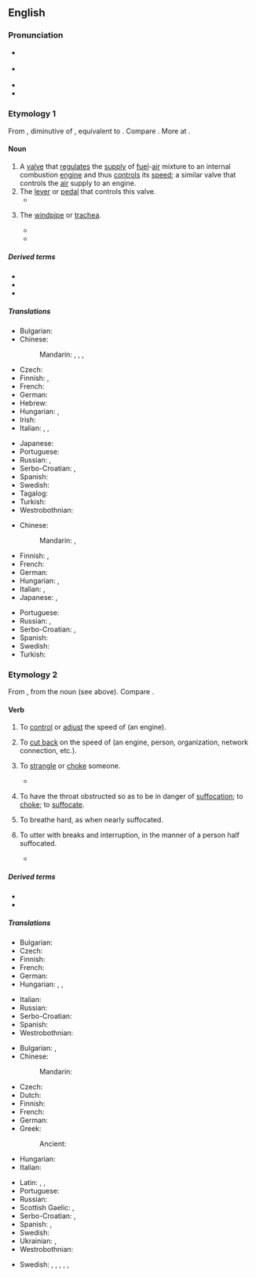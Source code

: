 ==English==
{{wikipedia|throttle (disambiguation)|throttle}}

===Pronunciation===
* {{a|RP}} {{IPA|en|/ˈθɹɒtl̩/}}
* {{a|GA}} {{IPA|en|/ˈθɹɑtl̩/}}
* {{audio|en|LL-Q1860 (eng)-Vealhurl-throttle.wav|Audio (UK)}}
* {{rhymes|en|ɒtəl|s=2}}

===Etymology 1===
From {{inh|en|enm||*throtel}}, diminutive of {{m|enm|throte||throat}}, equivalent to {{suffix|en|throat|le|nocat=1}}. Compare {{cog|de|Drossel||throttle}}. More at {{m|en|throat}}.

====Noun====
{{en-noun}}

# A [[valve]] that [[regulate]]s the [[supply]] of [[fuel]]-[[air]] mixture to an internal combustion [[engine]] and thus [[control]]s its [[speed]]; a similar valve that controls the [[air]] supply to an engine.
# The [[lever]] or [[pedal]] that controls this valve.
#* {{quote-journal|en|year=1961|month=July|author=J. Geoffrey Todd|title=Impressions of railroading in the United States: Part Two|journal=Trains Illustrated|page=425|text=To my unpractised eye, the undulations in the track were quite imperceptible, but the engineer's hand on the '''throttle''' was never still.}}
#: {{syn|en|accelerator|gas pedal|gas}}
# {{lb|en|anatomy|archaic}} The [[windpipe]] or [[trachea]].
#* {{RQ:Scott Poetical Works|volume=X|poem=Search after Happiness|stanza=XIX|pages=235–236|pageref=236|passage=Then up got Peg, and round the house gan scuttle, / In search of goods her customer to nail, / Until the Sultaun strain'd his princely '''throttle''', / And hollow'd,—"Ma'am, that is not what I ail.["]}}
#* {{quote-book|en|year=1915|chapter=XXXVII|chapterurl={{fullurl:s:en:Doctor Syn/Chapter 37}}|title=Doctor Syn|author=Russell Thorndike|authorlink=Russell Thorndike|passage=From the cabin came that horrible song: "Here's to the feet wot have walked the plank. ⁠Yo ho! for the dead man's '''throttle'''."}}

=====Derived terms=====
* {{l|en|autothrottle}}
* {{l|en|throttle chop}}
* {{l|en|throttle steering}}

=====Translations=====
{{trans-top|valve}}
* Bulgarian: {{t+|bg|клапан|m}}
* Chinese:
*: Mandarin: {{t+|cmn|風門}}, {{t+|cmn|风门|tr=fēngmén}}, {{t+|cmn|節流閥}}, {{t+|cmn|节流阀|tr=jiéliúfá}}
* Czech: {{t+|cs|ventil|m}}
* Finnish: {{t+|fi|kuristusläppä}}, {{t|fi|kaasuläppä}}
* French: {{t+|fr|accélérateur|m}}
* German: {{t+|de|Drossel|f}} {{qualifier|technical}}
* Hebrew: {{t+|he|מַשְׁנֵק|m}}
* Hungarian: {{t+|hu|szelep}}, {{t|hu|fojtószelep}}
* Irish: {{t|ga|scóig|f}}
* Italian: {{t+|it|acceleratore|m}}, {{t+|it|farfalla|f}}, {{t|it|valvola a farfalla|f}}
{{trans-mid}}
* Japanese: {{t|ja|スロットル|tr=surottoru}}
* Portuguese: {{t|pt|[[válvula]] [[reguladora]]|f}}
* Russian: {{t+|ru|дро́ссель|m}}, {{t-check|ru|[[дроссельный|дро́ссельная]] [[засло́нка]]|f}} {{attention|ru|2=was "[[дроссельный|дроссельная]] [[заслонка]]" - assumed sum-of-parts; if an idiom, remove the wikilinks to the individual words. see [[User:Kephir/gadgets/xte#Translation_fixing]]}}
* Serbo-Croatian: {{t|sh|вентил|m}}, {{t+|sh|ventil|m}}
* Spanish: {{t+|es|acelerador|m}}
* Swedish: {{t|sv|strypventil|c}}
* Tagalog: {{t|tl|panubo}}
* Turkish: {{t+|tr|gaz}}
* Westrobothnian: {{t|gmq-bot|striv|m}}
{{trans-bottom}}

{{trans-top-see|the lever or pedal that controls this valve|accelerator|gas pedal|gas}}
* Chinese:
*: Mandarin: {{t+|cmn|油門}}, {{t+|cmn|油门|tr=yóumén}}
* Finnish: {{t+|fi|kaasupoljin}}, {{t+|fi|kaasu}}
* French: {{t+|fr|accélérateur|m}}
* German: {{t+|de|Gaspedal|n}}
* Hungarian: {{t+|hu|gázpedál}}, {{t+|hu|gáz}}
* Italian: {{t+|it|pedale|m}}, {{t+|it|manetta|f}}
* Japanese: {{t+|ja|アクセル|tr=akuseru}}, {{t|ja|アクセレレーター|tr=akusererētā}}
{{trans-mid}}
* Portuguese: {{t+|pt|acelerador|m}}
* Russian: {{t-check|ru|[[педа́ль]] [[газ|га́за]]|f}} {{attention|ru|2=was "[[педаль]] [[газ|газа]]" - assumed sum-of-parts; if an idiom, remove the wikilinks to the individual words. see [[User:Kephir/gadgets/xte#Translation_fixing]]}}, {{t+|ru|акселера́тор|m}}
* Serbo-Croatian: {{t|sh|papučica gasa}}, {{t|sh|pedala gasa}}
* Spanish: {{t+|es|acelerador|m}}
* Swedish: {{t+|sv|gaspedal|c}}
* Turkish: {{t|tr|gaz pedalı}}
{{trans-bottom}}

{{trans-see|anatomy, archaic: windpipe or trachea|windpipe|trachea}}

===Etymology 2===
From {{inh|en|enm|throtlen||to choke, strangle, suffocate}}, from the noun (see above). Compare {{cog|de|erdrosseln||to strangle, choke, throttle}}.

====Verb====
{{en-verb}}

# {{lb|en|transitive}} To [[control]] or [[adjust]] the speed of (an engine).
# {{lb|en|transitive}} To [[cut back]] on the speed of (an engine, person, organization, network connection, etc.).
# {{lb|en|transitive}} To [[strangle]] or [[choke]] someone.
#* {{RQ:Milton Eikonoklastes|passage=Grant him this, and the Parliament hath no more freedom than if it sat in his noose, which, when he pleases to draw together with one twitch of his negative, shall '''throttle''' a whole nation, to the wish of Caligula, in one neck.}}
# {{lb|en|intransitive}} To have the throat obstructed so as to be in danger of [[suffocation]]; to [[choke]]; to [[suffocate]].
# {{lb|en|intransitive}} To breathe hard, as when nearly suffocated.
# {{lb|en|transitive}} To utter with breaks and interruption, in the manner of a person half suffocated.
#*{{RQ:Shakespeare Midsummer|V|i|passage=I have seen them shiver and look pale,<br>Make periods in the midst of sentences,<br>'''Throttle''' their practised accent in their fears.}}

=====Derived terms=====
* {{l|en|throttle down}}
* {{l|en|throttle up}}

=====Translations=====
{{trans-top|to cut back speed}}
* Bulgarian: {{t+|bg|забавям}}
* Czech: {{t|cs|brzdit}}
* Finnish: {{t|fi|[[hidastaa]] [[jokin|jonkin]] [[vauhti|vauhtia]]}}
* French: {{t+|fr|limiter}}
* German: {{t+|de|drosseln}}
* Hungarian: {{t+|hu|lassít}}, {{t+|hu|fékez}}, {{t+|hu|lefékez}}
{{trans-mid}}
* Italian: {{t+|it|rallentare}}
* Russian: {{t+|ru|замедля́ть}}
* Serbo-Croatian: {{t|sh|oduzeti gas}}
* Spanish: {{t+|es|ralentizar}}
* Westrobothnian: {{t|gmq-bot|striiv}}
{{trans-bottom}}

{{trans-top|to strangle someone}}
* Bulgarian: {{t+|bg|душа}}, {{t+|bg|задушавам}}
* Chinese:
*: Mandarin: {{t+|cmn|掐死|tr=qiāsǐ|sc=Hani}}
* Czech: {{t+|cs|škrtit}}
* Dutch: {{t+|nl|wurgen}}
* Finnish: {{t+|fi|kuristaa}}
* French: {{t+|fr|étrangler}}
* German: {{t+|de|würgen}}
* Greek:
*: Ancient: {{t|grc|ἄγχω}}
* Hungarian: {{t+|hu|megfojt}}
* Italian: {{t+|it|soffocare}}
{{trans-mid}}
* Latin: {{t|la|angō}}, {{t|la|offōcō}}, {{t|la|strangulō}}
* Portuguese: {{t+|pt|estrangular}}
* Russian: {{t+|ru|души́ть}}
* Scottish Gaelic: {{t|gd|tachd}}, {{t|gd|mùch}}
* Serbo-Croatian: {{t+|sh|zagušiti}}, {{t+|sh|zadaviti}}
* Spanish: {{t+|es|estrangular}}, {{t|es|ofocar}}
* Swedish: {{t+|sv|strypa}}
* Ukrainian: {{t|uk|души́ти|impf}}, {{t|uk|задуши́ти|pf}}
* Westrobothnian: {{t|gmq-bot|striiv}}
{{trans-bottom}}

{{checktrans-top}}
* Swedish: {{t+check|sv|gasa}}, {{qualifier|increase the speed/[[throttle up]]}} {{t-check|sv|öka gasen}}, {{t-check|sv|strypa gasen}}, {{qualifier|decrease the speed}} {{t-check|sv|minska gasen}}, {{qualifier|of a person}} {{t+check|sv|undertrycka}}, {{qualifier|of an organization}} {{t+check|sv|begränsa}}
{{trans-mid}}
{{trans-bottom}}